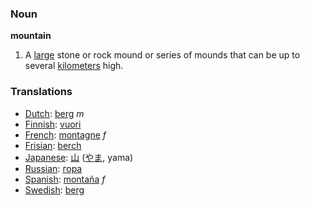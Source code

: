 === Noun ===

'''mountain'''

#A [[large]] stone or rock mound or series of mounds that can be up to several [[kilometer]]s high.

===Translations===
*[[Dutch]]: [[berg]] ''m''
*[[Finnish]]: [[vuori]]
*[[French]]: [[montagne]] ''f''
*[[Frisian]]: [[berch]]
*[[Japanese]]: [[山]] ([[やま]], yama)
*[[Russian]]: [[гора]]
*[[Spanish]]: [[montaña]] ''f''
*[[Swedish]]: [[berg]]
